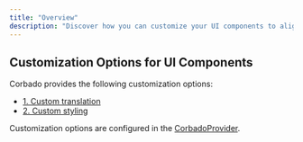```yaml
---
title: "Overview"
description: "Discover how you can customize your UI components to align with your preferences and needs."
---
```


## Customization Options for UI Components

Corbado provides the following customization options:

-   [1. Custom translation](/ui-components/customization/translation)
-   [2. Custom styling](/ui-components/customization/styling)

Customization options are configured in the [CorbadoProvider](/ui-components/corbadoprovider).
